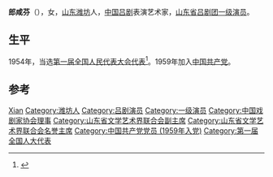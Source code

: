 '''郎咸芬'''（{{bd|1936年||}}），女，[[山东|山东]][[潍坊|潍坊]]人，[[中华人民共和国|中国]][[吕剧|吕剧]]表演艺术家，[[山东省吕剧团|山东省吕剧团]][[一级演员|一级演员]]。

== 生平 ==
1954年，当选[[第一届全国人民代表大会代表名单|第一届全国人民代表大会代表]]<ref>{{cite book|author=全国人民代表大会常务委员会办公厅|title=中华人民共和国第一届全国人民代表大会代表名单|year=1955年|publisher=全国人民代表大会常务委员会办公厅|url=http://book.ucdrs.superlib.net/views/specific/2929/bookDetail.jsp?dxNumber=000005772167&d=546843D0AE2464CD1C95896344A85614&fenlei=04070402|access-date=2015-01-25|archive-date=2019-01-24|archive-url=https://web.archive.org/web/20190124105450/http://book.ucdrs.superlib.net/views/specific/2929/bookDetail.jsp?dxNumber=000005772167&d=546843D0AE2464CD1C95896344A85614&fenlei=04070402|dead-url=no}}</ref>。1959年加入[[中国共产党|中国共产党]]。

== 参考 ==
{{reflist}}

{{中国文联终身成就戏剧家}}
{{Navboxes
| title  = 郎咸芬在[[中国戏剧家协会|中国戏剧家协会]]的职务
| list1  =
{{中国戏剧家协会第三届理事会}}
{{中国戏剧家协会第四届理事会}}
{{中国戏剧家协会第五届理事会}}
}}
{{Navboxes
| title  = 郎咸芬在[[中国文学艺术界联合会|中国文学艺术界联合会]]的职务
| list1  =
{{中国文学艺术界联合会第四届全国委员会}}
}}

{{Authority control}}
{{DEFAULTSORT:Lang郎}}
[[Category:郎姓|Xian]]
[[Category:潍坊人|Category:潍坊人]]
[[Category:吕剧演员|Category:吕剧演员]]
[[Category:一级演员|Category:一级演员]]
[[Category:中国戏剧家协会理事|Category:中国戏剧家协会理事]]
[[Category:山东省文学艺术界联合会副主席|Category:山东省文学艺术界联合会副主席]]
[[Category:山东省文学艺术界联合会名誉主席|Category:山东省文学艺术界联合会名誉主席]]
[[Category:中国共产党党员_(1959年入党)|Category:中国共产党党员 (1959年入党)]]
[[Category:第一届全国人大代表|Category:第一届全国人大代表]]

{{中国政治人物小作品}}